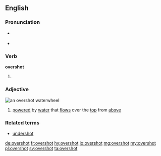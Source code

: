==English==

===Pronunciation===
* {{a|UK}} {{IPA|/ˈəʊ.vəˌʃɒt/}}
* {{a|US}} {{IPA|/ˈoʊ.vɚˌʃɑt/}}

===Verb===
'''overshot'''

# {{en-past of|overshoot}}

===Adjective===
[[File:Overshot water wheel schematic.svg|thumb|right|an '''overshot''' waterwheel]]
{{en-adj}}

# {{context|of a waterwheel|lang=en}} [[powered]] by [[water]] that [[flow]]s over the [[top]] from [[above]]

===Related terms===
* [[undershot]]

[[de:overshot]]
[[fr:overshot]]
[[hy:overshot]]
[[io:overshot]]
[[mg:overshot]]
[[my:overshot]]
[[pl:overshot]]
[[sv:overshot]]
[[ta:overshot]]